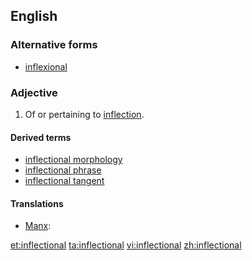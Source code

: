 ==English==

===Alternative forms===
* [[inflexional]]

===Adjective===
{{en-adj}}

# Of or pertaining to [[inflection]].

====Derived terms====
*[[inflectional morphology]]
*[[inflectional phrase]]
*[[inflectional tangent]]

====Translations====
{{trans-top}}
* [[Manx]]: {{t|gv|yn-filleydagh}}
{{trans-mid}}
{{trans-bottom}}

[[et:inflectional]]
[[ta:inflectional]]
[[vi:inflectional]]
[[zh:inflectional]]